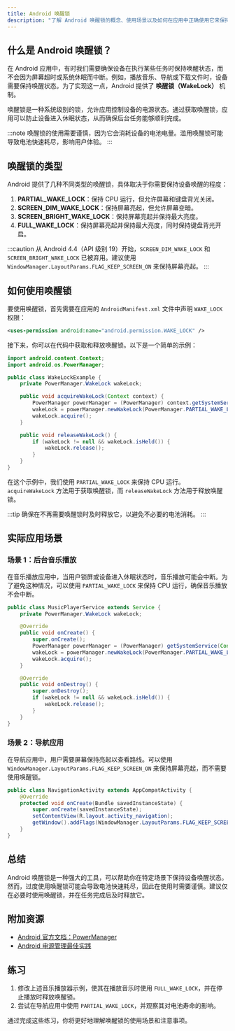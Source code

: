 ```yaml
---
title: Android 唤醒锁
description: "了解 Android 唤醒锁的概念、使用场景以及如何在应用中正确使用它来保持设备唤醒状态。"
---
```


## 什么是 Android 唤醒锁？

在 Android 应用中，有时我们需要确保设备在执行某些任务时保持唤醒状态，而不会因为屏幕超时或系统休眠而中断。例如，播放音乐、导航或下载文件时，设备需要保持唤醒状态。为了实现这一点，Android 提供了 **唤醒锁（WakeLock）** 机制。

唤醒锁是一种系统级别的锁，允许应用控制设备的电源状态。通过获取唤醒锁，应用可以防止设备进入休眠状态，从而确保后台任务能够顺利完成。

:::note
唤醒锁的使用需要谨慎，因为它会消耗设备的电池电量。滥用唤醒锁可能导致电池快速耗尽，影响用户体验。
:::

## 唤醒锁的类型

Android 提供了几种不同类型的唤醒锁，具体取决于你需要保持设备唤醒的程度：

1. **PARTIAL_WAKE_LOCK**：保持 CPU 运行，但允许屏幕和键盘背光关闭。
2. **SCREEN_DIM_WAKE_LOCK**：保持屏幕亮起，但允许屏幕变暗。
3. **SCREEN_BRIGHT_WAKE_LOCK**：保持屏幕亮起并保持最大亮度。
4. **FULL_WAKE_LOCK**：保持屏幕亮起并保持最大亮度，同时保持键盘背光开启。

:::caution
从 Android 4.4（API 级别 19）开始，`SCREEN_DIM_WAKE_LOCK` 和 `SCREEN_BRIGHT_WAKE_LOCK` 已被弃用。建议使用 `WindowManager.LayoutParams.FLAG_KEEP_SCREEN_ON` 来保持屏幕亮起。
:::

## 如何使用唤醒锁

要使用唤醒锁，首先需要在应用的 `AndroidManifest.xml` 文件中声明 `WAKE_LOCK` 权限：

```xml
<uses-permission android:name="android.permission.WAKE_LOCK" />
```

接下来，你可以在代码中获取和释放唤醒锁。以下是一个简单的示例：

```java
import android.content.Context;
import android.os.PowerManager;

public class WakeLockExample {
    private PowerManager.WakeLock wakeLock;

    public void acquireWakeLock(Context context) {
        PowerManager powerManager = (PowerManager) context.getSystemService(Context.POWER_SERVICE);
        wakeLock = powerManager.newWakeLock(PowerManager.PARTIAL_WAKE_LOCK, "MyApp::MyWakeLockTag");
        wakeLock.acquire();
    }

    public void releaseWakeLock() {
        if (wakeLock != null && wakeLock.isHeld()) {
            wakeLock.release();
        }
    }
}
```

在这个示例中，我们使用 `PARTIAL_WAKE_LOCK` 来保持 CPU 运行。`acquireWakeLock` 方法用于获取唤醒锁，而 `releaseWakeLock` 方法用于释放唤醒锁。

:::tip
确保在不再需要唤醒锁时及时释放它，以避免不必要的电池消耗。
:::

## 实际应用场景

### 场景 1：后台音乐播放

在音乐播放应用中，当用户锁屏或设备进入休眠状态时，音乐播放可能会中断。为了避免这种情况，可以使用 `PARTIAL_WAKE_LOCK` 来保持 CPU 运行，确保音乐播放不会中断。

```java
public class MusicPlayerService extends Service {
    private PowerManager.WakeLock wakeLock;

    @Override
    public void onCreate() {
        super.onCreate();
        PowerManager powerManager = (PowerManager) getSystemService(Context.POWER_SERVICE);
        wakeLock = powerManager.newWakeLock(PowerManager.PARTIAL_WAKE_LOCK, "MusicPlayer::WakeLock");
        wakeLock.acquire();
    }

    @Override
    public void onDestroy() {
        super.onDestroy();
        if (wakeLock != null && wakeLock.isHeld()) {
            wakeLock.release();
        }
    }
}
```

### 场景 2：导航应用

在导航应用中，用户需要屏幕保持亮起以查看路线。可以使用 `WindowManager.LayoutParams.FLAG_KEEP_SCREEN_ON` 来保持屏幕亮起，而不需要使用唤醒锁。

```java
public class NavigationActivity extends AppCompatActivity {
    @Override
    protected void onCreate(Bundle savedInstanceState) {
        super.onCreate(savedInstanceState);
        setContentView(R.layout.activity_navigation);
        getWindow().addFlags(WindowManager.LayoutParams.FLAG_KEEP_SCREEN_ON);
    }
}
```

## 总结

Android 唤醒锁是一种强大的工具，可以帮助你在特定场景下保持设备唤醒状态。然而，过度使用唤醒锁可能会导致电池快速耗尽，因此在使用时需要谨慎。建议仅在必要时使用唤醒锁，并在任务完成后及时释放它。

## 附加资源

- [Android 官方文档：PowerManager](https://developer.android.com/reference/android/os/PowerManager)
- [Android 电源管理最佳实践](https://developer.android.com/training/monitoring-device-state/doze-standby)

## 练习

1. 修改上述音乐播放器示例，使其在播放音乐时使用 `FULL_WAKE_LOCK`，并在停止播放时释放唤醒锁。
2. 尝试在导航应用中使用 `PARTIAL_WAKE_LOCK`，并观察其对电池寿命的影响。

通过完成这些练习，你将更好地理解唤醒锁的使用场景和注意事项。
